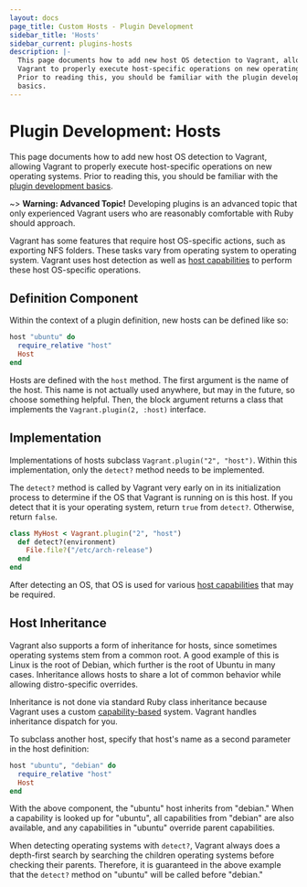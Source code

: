 ```yaml
---
layout: docs
page_title: Custom Hosts - Plugin Development
sidebar_title: 'Hosts'
sidebar_current: plugins-hosts
description: |-
  This page documents how to add new host OS detection to Vagrant, allowing
  Vagrant to properly execute host-specific operations on new operating systems.
  Prior to reading this, you should be familiar with the plugin development
  basics.
---
```


# Plugin Development: Hosts

This page documents how to add new host OS detection to Vagrant, allowing
Vagrant to properly execute host-specific operations on new operating systems.
Prior to reading this, you should be familiar
with the [plugin development basics](/docs/plugins/development-basics).

~> **Warning: Advanced Topic!** Developing plugins is an
advanced topic that only experienced Vagrant users who are reasonably
comfortable with Ruby should approach.

Vagrant has some features that require host OS-specific actions, such as
exporting NFS folders. These tasks vary from operating system to operating
system. Vagrant uses host detection as well as
[host capabilities](/docs/plugins/host-capabilities) to perform these
host OS-specific operations.

## Definition Component

Within the context of a plugin definition, new hosts can be defined
like so:

```ruby
host "ubuntu" do
  require_relative "host"
  Host
end
```

Hosts are defined with the `host` method. The first argument is the
name of the host. This name is not actually used anywhere, but may in the
future, so choose something helpful. Then, the block argument returns a
class that implements the `Vagrant.plugin(2, :host)` interface.

## Implementation

Implementations of hosts subclass `Vagrant.plugin("2", "host")`. Within
this implementation, only the `detect?` method needs to be implemented.

The `detect?` method is called by Vagrant very early on in its initialization
process to determine if the OS that Vagrant is running on is this host.
If you detect that it is your operating system, return `true` from `detect?`.
Otherwise, return `false`.

```ruby
class MyHost < Vagrant.plugin("2", "host")
  def detect?(environment)
    File.file?("/etc/arch-release")
  end
end
```

After detecting an OS, that OS is used for various
[host capabilities](/docs/plugins/host-capabilities) that may be
required.

## Host Inheritance

Vagrant also supports a form of inheritance for hosts, since sometimes
operating systems stem from a common root. A good example of this is Linux
is the root of Debian, which further is the root of Ubuntu in many cases.
Inheritance allows hosts to share a lot of common behavior while allowing
distro-specific overrides.

Inheritance is not done via standard Ruby class inheritance because Vagrant
uses a custom [capability-based](/docs/plugins/host-capabilities) system.
Vagrant handles inheritance dispatch for you.

To subclass another host, specify that host's name as a second parameter
in the host definition:

```ruby
host "ubuntu", "debian" do
  require_relative "host"
  Host
end
```

With the above component, the "ubuntu" host inherits from "debian." When
a capability is looked up for "ubuntu", all capabilities from "debian" are
also available, and any capabilities in "ubuntu" override parent capabilities.

When detecting operating systems with `detect?`, Vagrant always does a
depth-first search by searching the children operating systems before
checking their parents. Therefore, it is guaranteed in the above example
that the `detect?` method on "ubuntu" will be called before "debian."
